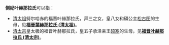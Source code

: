 '''侧妃叶赫那拉氏'''可以指：
*[[清太祖|清太祖]]努尔哈赤的福晋叶赫那拉氏，拜三之女，皇八女和碩公主[[松古图|松古图]]的生母，见'''[[福晉葉赫那拉氏_(清太祖)|福晉葉赫那拉氏 (清太祖)]]'''。
*[[清太宗|清太宗]]皇太极的福晋叶赫那拉氏，皇五子承泽亲王[[硕塞|硕塞]]的生母，见'''[[福晋叶赫那拉氏_(清太宗)|福晋叶赫那拉氏 (清太宗)]]'''。

{{Disambiguation|C|Cat=七字人名消歧义}}